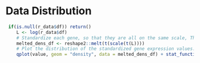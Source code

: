 
# Data Distribution

```r

 if(is.null(r_data$df)) return()
    L <- log(r_data$df)
    # Standardize each gene, so that they are all on the same scale, Then melt # the data with plyr so we can plot it easily'
    melted_dens_df <- reshape2::melt(t(scale(t(L))))
    # Plot the distribution of the standardized gene expression values.
    qplot(value, geom = "density", data = melted_dens_df) + stat_function(fun = dnorm, size = 0.5, color = "red") + xlab("Standardized log (normalized counts)") + ylab("Density")

```

